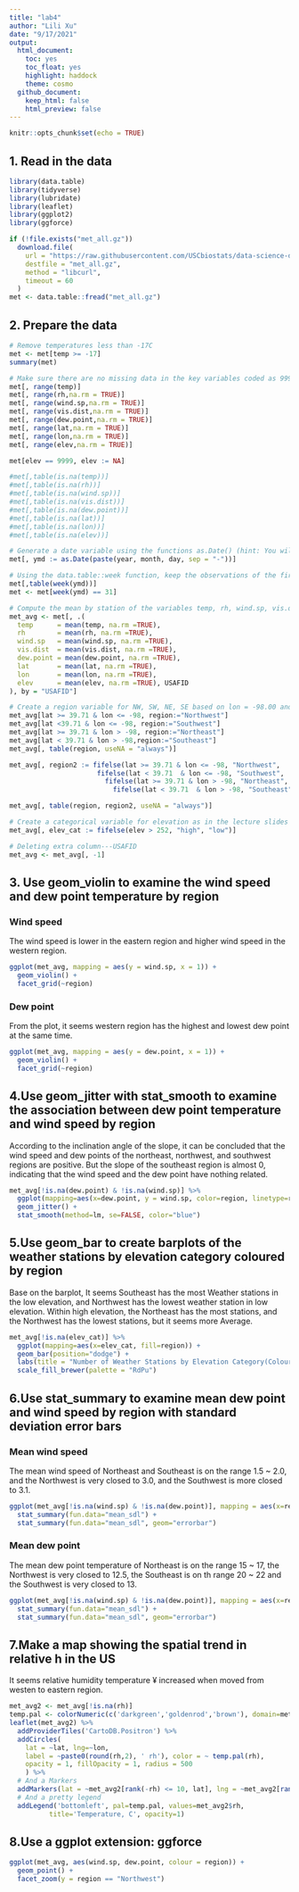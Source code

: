 ```yaml
---
title: "lab4"
author: "Lili Xu"
date: "9/17/2021"
output:
  html_document:
    toc: yes 
    toc_float: yes 
    highlight: haddock
    theme: cosmo
  github_document:
    keep_html: false
    html_preview: false
---
```


```r
knitr::opts_chunk$set(echo = TRUE)
```

## 1. Read in the data
```r
library(data.table)
library(tidyverse)
library(lubridate)
library(leaflet)
library(ggplot2)
library(ggforce)
```

```r
if (!file.exists("met_all.gz"))
  download.file(
    url = "https://raw.githubusercontent.com/USCbiostats/data-science-data/master/02_met/met_all.gz",
    destfile = "met_all.gz",
    method = "libcurl",
    timeout = 60
  )
met <- data.table::fread("met_all.gz")
```

## 2. Prepare the data

```r
# Remove temperatures less than -17C
met <- met[temp >= -17]
summary(met)

# Make sure there are no missing data in the key variables coded as 9999, 999, etc
met[, range(temp)]
met[, range(rh,na.rm = TRUE)]
met[, range(wind.sp,na.rm = TRUE)]
met[, range(vis.dist,na.rm = TRUE)]
met[, range(dew.point,na.rm = TRUE)]
met[, range(lat,na.rm = TRUE)]
met[, range(lon,na.rm = TRUE)]
met[, range(elev,na.rm = TRUE)]

met[elev == 9999, elev := NA]

#met[,table(is.na(temp))]
#met[,table(is.na(rh))]
#met[,table(is.na(wind.sp))]
#met[,table(is.na(vis.dist))]
#met[,table(is.na(dew.point))]
#met[,table(is.na(lat))]
#met[,table(is.na(lon))]
#met[,table(is.na(elev))]

# Generate a date variable using the functions as.Date() (hint: You will need the following to create a date paste(year, month, day, sep = "-")).
met[, ymd := as.Date(paste(year, month, day, sep = "-"))]

# Using the data.table::week function, keep the observations of the first week of the month.
met[,table(week(ymd))]
met <- met[week(ymd) == 31]

# Compute the mean by station of the variables temp, rh, wind.sp, vis.dist, dew.point, lat, lon, and elev.
met_avg <- met[, .(
  temp      = mean(temp, na.rm =TRUE),
  rh        = mean(rh, na.rm =TRUE),
  wind.sp   = mean(wind.sp, na.rm =TRUE),
  vis.dist  = mean(vis.dist, na.rm =TRUE),
  dew.point = mean(dew.point, na.rm =TRUE),
  lat       = mean(lat, na.rm =TRUE),
  lon       = mean(lon, na.rm =TRUE),
  elev      = mean(elev, na.rm =TRUE), USAFID
), by = "USAFID"]

# Create a region variable for NW, SW, NE, SE based on lon = -98.00 and lat = 39.71 degrees
met_avg[lat >= 39.71 & lon <= -98, region:="Northwest"]
met_avg[lat <39.71 & lon <= -98, region:="Southwest"]
met_avg[lat >= 39.71 & lon > -98, region:="Northeast"]
met_avg[lat < 39.71 & lon > -98,region:="Southeast"]
met_avg[, table(region, useNA = "always")]

met_avg[, region2 := fifelse(lat >= 39.71 & lon <= -98, "Northwest",
                      fifelse(lat < 39.71  & lon <= -98, "Southwest",
                        fifelse(lat >= 39.71 & lon > -98, "Northeast",
                          fifelse(lat < 39.71  & lon > -98, "Southeast", NA_character_))))]

met_avg[, table(region, region2, useNA = "always")]

# Create a categorical variable for elevation as in the lecture slides
met_avg[, elev_cat := fifelse(elev > 252, "high", "low")]

# Deleting extra column---USAFID
met_avg <- met_avg[, -1]
```

## 3. Use geom_violin to examine the wind speed and dew point temperature by region

### Wind speed

The wind speed is lower in the eastern region and higher wind speed in the western region.
```r
ggplot(met_avg, mapping = aes(y = wind.sp, x = 1)) + 
  geom_violin() +
  facet_grid(~region)
```

### Dew point
From the plot, it seems western region has the highest and lowest dew point at the same time.
```r
ggplot(met_avg, mapping = aes(y = dew.point, x = 1)) + 
  geom_violin() +
  facet_grid(~region)
```

## 4.Use geom_jitter with stat_smooth to examine the association between dew point temperature and wind speed by region

According to the inclination angle of the slope, it can be concluded that the wind speed and dew points of the northeast, northwest, and southwest regions are positive. But the slope of the southeast region is almost 0, indicating that the wind speed and the dew point have nothing related.

```r
met_avg[!is.na(dew.point) & !is.na(wind.sp)] %>% 
  ggplot(mapping=aes(x=dew.point, y = wind.sp, color=region, linetype=region)) + 
  geom_jitter() +
  stat_smooth(method=lm, se=FALSE, color="blue")
```

## 5.Use geom_bar to create barplots of the weather stations by elevation category coloured by region

Base on the barplot, It seems Southeast has the most Weather stations in the low elevation, and Northwest has the lowest weather station in low elevation.
Within high elevation, the Northeast has the most stations, and the Northwest has the lowest stations, but it seems more Average.
```r
met_avg[!is.na(elev_cat)] %>% 
  ggplot(mapping=aes(x=elev_cat, fill=region)) + 
  geom_bar(position="dodge") +
  labs(title = "Number of Weather Stations by Elevation Category(Coloured by region)", x  = "Elevation Category", y = "Number of Weather Stations")+
  scale_fill_brewer(palette = "RdPu")
```

## 6.Use stat_summary to examine mean dew point and wind speed by region with standard deviation error bars

### Mean wind speed
The mean wind speed of Northeast and Southeast is on the range 1.5 ~ 2.0, and the Northwest is very closed to 3.0, and the Southwest is more closed to 3.1.
```r
ggplot(met_avg[!is.na(wind.sp) & !is.na(dew.point)], mapping = aes(x=region, y = wind.sp)) +
  stat_summary(fun.data="mean_sdl") +
  stat_summary(fun.data="mean_sdl", geom="errorbar")
```

### Mean dew point
The mean dew point temperature of Northeast is on the range 15 ~ 17, the Northwest is very closed to 12.5, the Southeast is on th range 20 ~ 22 and the Southwest is very closed to 13.
```r
ggplot(met_avg[!is.na(wind.sp) & !is.na(dew.point)], mapping = aes(x=region, y = dew.point)) +
  stat_summary(fun.data="mean_sdl") +
  stat_summary(fun.data="mean_sdl", geom="errorbar")
```

## 7.Make a map showing the spatial trend in relative h in the US
It seems relative humidity temperature ¥ increased when moved from westen to eastern region.
```r
met_avg2 <- met_avg[!is.na(rh)]
temp.pal <- colorNumeric(c('darkgreen','goldenrod','brown'), domain=met_avg2$rh)
leaflet(met_avg2) %>%
  addProviderTiles('CartoDB.Positron') %>%
  addCircles(
    lat = ~lat, lng=~lon,
    label = ~paste0(round(rh,2), ' rh'), color = ~ temp.pal(rh),
    opacity = 1, fillOpacity = 1, radius = 500
    ) %>%
  # And a Markers
  addMarkers(lat = ~met_avg2[rank(-rh) <= 10, lat], lng = ~met_avg2[rank(-rh) <= 10, lon]) %>%
  # And a pretty legend
  addLegend('bottomleft', pal=temp.pal, values=met_avg2$rh,
          title='Temperature, C', opacity=1)
```

## 8.Use a ggplot extension: ggforce
```r
ggplot(met_avg, aes(wind.sp, dew.point, colour = region)) +
  geom_point() +
  facet_zoom(y = region == "Northwest")
```
